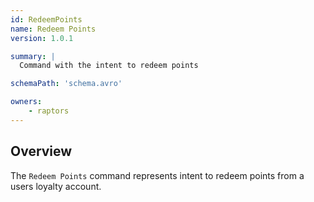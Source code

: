 ```yaml
---
id: RedeemPoints
name: Redeem Points
version: 1.0.1

summary: |
  Command with the intent to redeem points

schemaPath: 'schema.avro'

owners:
    - raptors
---
```


## Overview

The `Redeem Points` command represents intent to redeem points from a users loyalty account. 

<NodeGraph />

<Schema file="schema.avro" />